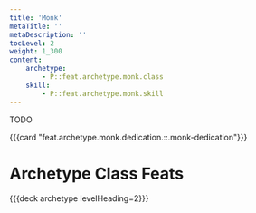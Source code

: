 ```yaml
---
title: 'Monk'
metaTitle: ''
metaDescription: ''
tocLevel: 2
weight: 1_300
content:
    archetype:
        - P::feat.archetype.monk.class
    skill:
        - P::feat.archetype.monk.skill
---
```


TODO

{{{card "feat.archetype.monk.dedication.::.monk-dedication"}}}

# Archetype Class Feats

{{{deck archetype levelHeading=2}}}

